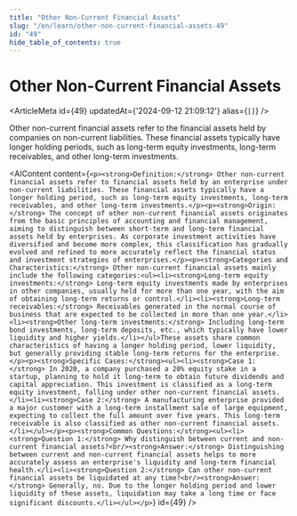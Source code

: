 ```yaml
---
title: "Other Non-Current Financial Assets"
slug: "/en/learn/other-non-current-financial-assets-49"
id: "49"
hide_table_of_contents: true
---
```



# Other Non-Current Financial Assets

<ArticleMeta id={49} updatedAt={'2024-09-12 21:09:12'} alias={`[]`} />
<div className='border-solid border-b border-t-0 my-4 border-[var(--ifm-color-gray-300)]' />

Other non-current financial assets refer to the financial assets held by companies on non-current liabilities. These financial assets typically have longer holding periods, such as long-term equity investments, long-term receivables, and other long-term investments.

<AIContent content={`<p><strong>Definition:</strong> Other non-current financial assets refer to financial assets held by an enterprise under non-current liabilities. These financial assets typically have a longer holding period, such as long-term equity investments, long-term receivables, and other long-term investments.</p><p><strong>Origin:</strong> The concept of other non-current financial assets originates from the basic principles of accounting and financial management, aiming to distinguish between short-term and long-term financial assets held by enterprises. As corporate investment activities have diversified and become more complex, this classification has gradually evolved and refined to more accurately reflect the financial status and investment strategies of enterprises.</p><p><strong>Categories and Characteristics:</strong> Other non-current financial assets mainly include the following categories:<ul><li><strong>Long-term equity investments:</strong> Long-term equity investments made by enterprises in other companies, usually held for more than one year, with the aim of obtaining long-term returns or control.</li><li><strong>Long-term receivables:</strong> Receivables generated in the normal course of business that are expected to be collected in more than one year.</li><li><strong>Other long-term investments:</strong> Including long-term bond investments, long-term deposits, etc., which typically have lower liquidity and higher yields.</li></ul>These assets share common characteristics of having a longer holding period, lower liquidity, but generally providing stable long-term returns for the enterprise.</p><p><strong>Specific Cases:</strong><ul><li><strong>Case 1:</strong> In 2020, a company purchased a 20% equity stake in a startup, planning to hold it long-term to obtain future dividends and capital appreciation. This investment is classified as a long-term equity investment, falling under other non-current financial assets.</li><li><strong>Case 2:</strong> A manufacturing enterprise provided a major customer with a long-term installment sale of large equipment, expecting to collect the full amount over five years. This long-term receivable is also classified as other non-current financial assets.</li></ul></p><p><strong>Common Questions:</strong><ul><li><strong>Question 1:</strong> Why distinguish between current and non-current financial assets?<br/><strong>Answer:</strong> Distinguishing between current and non-current financial assets helps to more accurately assess an enterprise's liquidity and long-term financial health.</li><li><strong>Question 2:</strong> Can other non-current financial assets be liquidated at any time?<br/><strong>Answer:</strong> Generally, no. Due to the longer holding period and lower liquidity of these assets, liquidation may take a long time or face significant discounts.</li></ul></p>`} id={49} />
